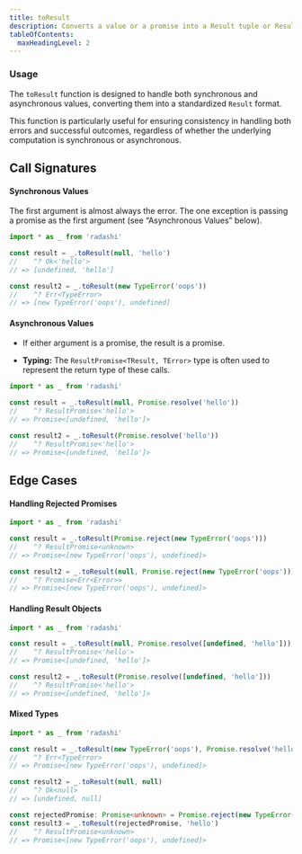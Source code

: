 ```yaml
---
title: toResult
description: Converts a value or a promise into a Result tuple or ResultPromise.
tableOfContents:
  maxHeadingLevel: 2
---
```


### Usage

The `toResult` function is designed to handle both synchronous and asynchronous values, converting them into a standardized `Result` format.

This function is particularly useful for ensuring consistency in handling both errors and successful outcomes, regardless of whether the underlying computation is synchronous or asynchronous.

## Call Signatures

#### Synchronous Values

The first argument is almost always the error. The one exception is passing a promise as the first argument (see “Asynchronous Values” below).

```typescript
import * as _ from 'radashi'

const result = _.toResult(null, 'hello')
//    ^? Ok<'hello'>
// => [undefined, 'hello']

const result2 = _.toResult(new TypeError('oops'))
//    ^? Err<TypeError>
// => [new TypeError('oops'), undefined]
```

#### Asynchronous Values

- If either argument is a promise, the result is a promise.

- **Typing:** The `ResultPromise<TResult, TError>` type is often used to represent the return type of these calls.

```typescript
import * as _ from 'radashi'

const result = _.toResult(null, Promise.resolve('hello'))
//    ^? ResultPromise<'hello'>
// => Promise<[undefined, 'hello']>

const result2 = _.toResult(Promise.resolve('hello'))
//    ^? ResultPromise<'hello'>
// => Promise<[undefined, 'hello']>
```

## Edge Cases

#### Handling Rejected Promises

```typescript
import * as _ from 'radashi'

const result = _.toResult(Promise.reject(new TypeError('oops')))
//    ^? ResultPromise<unknown>
// => Promise<[new TypeError('oops'), undefined]>

const result2 = _.toResult(null, Promise.reject(new TypeError('oops')))
//    ^? Promise<Err<Error>>
// => Promise<[new TypeError('oops'), undefined]>
```

#### Handling Result Objects

```typescript
import * as _ from 'radashi'

const result = _.toResult(null, Promise.resolve([undefined, 'hello']))
//    ^? ResultPromise<'hello'>
// => Promise<[undefined, 'hello']>

const result2 = _.toResult(Promise.resolve([undefined, 'hello']))
//    ^? ResultPromise<'hello'>
// => Promise<[undefined, 'hello']>
```

#### Mixed Types

```typescript
import * as _ from 'radashi'

const result = _.toResult(new TypeError('oops'), Promise.resolve('hello'))
//    ^? Err<TypeError>
// => Promise<[new TypeError('oops'), undefined]>

const result2 = _.toResult(null, null)
//    ^? Ok<null>
// => [undefined, null]

const rejectedPromise: Promise<unknown> = Promise.reject(new TypeError('oops'))
const result3 = _.toResult(rejectedPromise, 'hello')
//    ^? ResultPromise<unknown>
// => Promise<[new TypeError('oops'), undefined]>
```
